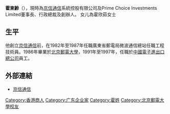 {{expand|time=2011-06-12T12:45:29+00:00}}

'''霍東齡'''（{{bd|1956年}}），現時為[[京信通信|京信通信]]系統控股有限公司及Prime Choice Investments Limited董事長、行政總裁及創辦人。
女儿為霍欣茹女士

==生平==
他創立[[京信通信|京信通信]]前，在1982年至1987年任職廣東省郵電局微波通信總站任職工程技術員。1986年畢業於[[北京郵電大學|北京郵電大學]]，1991年至1997年，任職於[[中國電子進出口總公司|中國電子進出口總公司]]員工。

== 外部連結 ==

* [http://www.comba-telecom.com 京信通信]

{{DEFAULTSORT:H}}
[[Category:香港商人|Category:香港商人]]
[[Category:广东企业家|Category:广东企业家]]
[[Category:霍姓|Category:霍姓]]
[[Category:北京郵電大學校友|Category:北京郵電大學校友]]